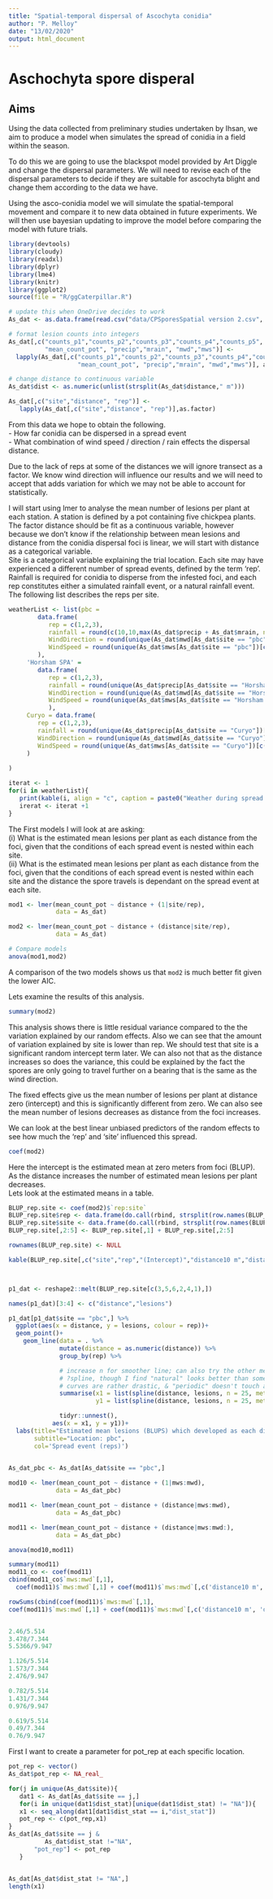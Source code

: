 ```yaml
---
title: "Spatial-temporal dispersal of Ascochyta conidia"
author: "P. Melloy"
date: "13/02/2020"
output: html_document
---
```


# Aschochyta spore disperal

## Aims

Using the data collected from preliminary studies undertaken by Ihsan, we aim to produce a model when simulates the spread of conidia in a field within the season.  

To do this we are going to use the blackspot model provided by Art Diggle and change the dispersal parameters. We will need to revise each of the dispersal parameters to decide if they are suitable for ascochyta blight and change them according to the data we have.

Using the asco-conidia model we will simulate the spatial-temporal movement and compare it to new data obtained in future experiments. We will then use bayesian updating to improve the model before comparing the model with future trials.

```r
library(devtools)
library(cloudy)
library(readxl)
library(dplyr)
library(lme4)
library(knitr)
library(ggplot2)
source(file = "R/ggCaterpillar.R")

# update this when OneDrive decides to work
As_dat <- as.data.frame(read.csv("data/CPSporesSpatial version 2.csv", stringsAsFactors = FALSE))

```

```r
# format lesion counts into integers
As_dat[,c("counts_p1","counts_p2","counts_p3","counts_p4","counts_p5", 
          "mean_count_pot", "precip","mrain", "mwd","mws")] <- 
  lapply(As_dat[,c("counts_p1","counts_p2","counts_p3","counts_p4","counts_p5", 
                   "mean_count_pot", "precip","mrain", "mwd","mws")], as.double)

# change distance to continuous variable
As_dat$dist <- as.numeric(unlist(strsplit(As_dat$distance," m")))

As_dat[,c("site","distance", "rep")] <- 
   lapply(As_dat[,c("site","distance", "rep")],as.factor)
```


From this data we hope to obtain the following.  
  - How far conidia can be dispersed in a spread event  
  - What combination of wind speed / direction / rain effects the dispersal distance.  
  
Due to the lack of reps at some of the distances we will ignore transect as a factor. We know wind direction will influence our results and we will need to accept that adds variation for which we may not be able to account for statistically.  

I will start using lmer to analyse the mean number of lesions per plant at each station. A station is defined by a pot containing five chickpea plants. The factor distance should be fit as a continuous variable, however because we don't know if the relationship between mean lesions and distance from the conidia dispersal foci is linear, we will start with distance as a categorical variable.  
Site is a categorical variable explaining the trial location. Each site may have experienced a different number of spread events, defined by the term 'rep'. Rainfall is required for conidia to disperse from the infested foci, and each rep constitutes either a simulated rainfall event, or a natural rainfall event. The following list describes the reps per site.  

```r
weatherList <- list(pbc = 
        data.frame(
           rep = c(1,2,3),
           rainfall = round(c(10,10,max(As_dat$precip + As_dat$mrain, na.rm = TRUE)),4),
           WindDirection = round(unique(As_dat$mwd[As_dat$site == "pbc"])[c(1,3,4)],4),
           WindSpeed = round(unique(As_dat$mws[As_dat$site == "pbc"])[c(1,3,4)],4)
        ),
     'Horsham SPA' = 
        data.frame(
           rep = c(1,2,3),
           rainfall = round(unique(As_dat$precip[As_dat$site == "Horsham SPA"])[c(1,3,2)],4),
           WindDirection = round(unique(As_dat$mwd[As_dat$site == "Horsham SPA"])[c(1,3,2)],4),
           WindSpeed = round(unique(As_dat$mws[As_dat$site == "Horsham SPA"])[c(1,3,2)],4)
           ),
     Curyo = data.frame(
        rep = c(1,2,3),
        rainfall = round(unique(As_dat$precip[As_dat$site == "Curyo"])[c(1,2,2)],4),
        WindDirection = round(unique(As_dat$mwd[As_dat$site == "Curyo"])[c(1,2,2)],4),
        WindSpeed = round(unique(As_dat$mws[As_dat$site == "Curyo"])[c(1,2,2)],4)
     )
     
)

iterat <- 1
for(i in weatherList){
   print(kable(i, align = "c", caption = paste0("Weather during spread event at site ",names(weatherList)[iterat])))
   irerat <- iterat +1
}

```

The First models I will look at are asking:  
   (i) What is the estimated mean lesions per plant as each distance from the foci, given that the conditions of each spread event is nested within each site.  
   (ii) What is the estimated mean lesions per plant as each distance from the foci, given that the conditions of each spread event is nested within each site and the distance the spore travels is dependant on the spread event at each site.  

```r

mod1 <- lmer(mean_count_pot ~ distance + (1|site/rep),
             data = As_dat)

mod2 <- lmer(mean_count_pot ~ distance + (distance|site/rep),
             data = As_dat)

# Compare models
anova(mod1,mod2)
```
A comparison of the two models shows us that `mod2` is much better fit given the lower AIC.  

Lets examine the results of this analysis.  
```r
summary(mod2)
```

This analysis shows there is little residual variance compared to the the variation explained by our random effects. Also we can see that the amount of variation explained by site is lower than rep.  We should test that site is a significant random intercept term later. We can also not that as the distance increases so does the variance, this could be explained by the fact the spores are only going to travel further on a bearing that is the same as the wind direction.  

The fixed effects give us the mean number of lesions per plant at distance zero (intercept) and this is significantly different from zero. We can also see the mean number of lesions decreases as distance from the foci increases.  

We can look at the best linear unbiased predictors of the random effects to see how much the 'rep' and 'site' influenced this spread.  

```r
coef(mod2)
```
Here the intercept is the estimated mean at zero meters from foci (BLUP). As the distance increases the number of estimated mean lesions per plant decreases.  
Lets look at the estimated means in a table.  

```r
BLUP_rep.site <- coef(mod2)$`rep:site`
BLUP_rep.site$rep <- data.frame(do.call(rbind, strsplit(row.names(BLUP_rep.site), split = ":")))[,1]
BLUP_rep.site$site <- data.frame(do.call(rbind, strsplit(row.names(BLUP_rep.site), split = ":")))[,2]
BLUP_rep.site[,2:5] <- BLUP_rep.site[,1] + BLUP_rep.site[,2:5]

rownames(BLUP_rep.site) <- NULL

kable(BLUP_rep.site[,c("site","rep","(Intercept)","distance10 m","distance25 m","distance50 m","distance75 m")])



p1_dat <- reshape2::melt(BLUP_rep.site[c(3,5,6,2,4,1),])

names(p1_dat)[3:4] <- c("distance","lesions")

p1_dat[p1_dat$site == "pbc",] %>%
  ggplot(aes(x = distance, y = lesions, colour = rep))+
  geom_point()+
    geom_line(data = . %>%
              mutate(distance = as.numeric(distance)) %>%
              group_by(rep) %>%

              # increase n for smoother line; can also try the other methods listed under
              # ?spline, though I find "natural" looks better than some of the rest: "fmm"'s 
              # curves are rather drastic, & "periodic" doesn't touch all the points
              summarise(x1 = list(spline(distance, lesions, n = 25, method = "natural")[["x"]]),
                        y1 = list(spline(distance, lesions, n = 25, method = "natural")[["y"]])) %>%

              tidyr::unnest(),
            aes(x = x1, y = y1))+
  labs(title="Estimated mean lesions (BLUPS) which developed as each distance",
       subtitle="Location: pbc", 
       col='Spread event (reps)')
  

```




```r
As_dat_pbc <- As_dat[As_dat$site == "pbc",]

mod10 <- lmer(mean_count_pot ~ distance + (1|mws:mwd),
             data = As_dat_pbc)

mod11 <- lmer(mean_count_pot ~ distance + (distance|mws:mwd),
             data = As_dat_pbc)

mod11 <- lmer(mean_count_pot ~ distance + (distance|mws:mwd:),
             data = As_dat_pbc)

anova(mod10,mod11)

summary(mod11)
mod11_co <- coef(mod11)
cbind(mod11_co$`mws:mwd`[,1],
  coef(mod11)$`mws:mwd`[,1] + coef(mod11)$`mws:mwd`[,c('distance10 m', 'distance25 m', 'distance50 m','distance75 m')])

rowSums(cbind(coef(mod11)$`mws:mwd`[,1],
coef(mod11)$`mws:mwd`[,1] + coef(mod11)$`mws:mwd`[,c('distance10 m', 'distance25 m', 'distance50 m','distance75 m')]))


2.46/5.514
3.478/7.344
5.5366/9.947

1.126/5.514
1.573/7.344
2.476/9.947

0.782/5.514
1.431/7.344
0.976/9.947

0.619/5.514
0.49/7.344
0.76/9.947


```












First I want to create a parameter for pot_rep at each specific location.

```r
pot_rep <- vector()
As_dat$pot_rep <- NA_real_

for(j in unique(As_dat$site)){
   dat1 <- As_dat[As_dat$site == j,]
   for(i in unique(dat1$dist_stat)[unique(dat1$dist_stat) != "NA"]){
   x1 <- seq_along(dat1[dat1$dist_stat == i,"dist_stat"])
   pot_rep <- c(pot_rep,x1)
}
As_dat[As_dat$site == j &
          As_dat$dist_stat !="NA",
       "pot_rep"] <- pot_rep
   }


As_dat[As_dat$dist_stat != "NA",]
length(x1)


```

